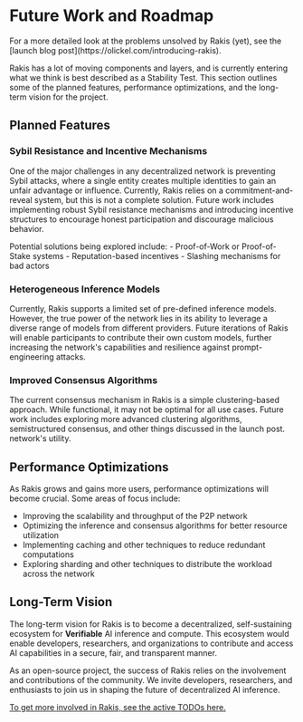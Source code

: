 
# Future Work and Roadmap

<Callout>
  For a more detailed look at the problems unsolved by Rakis (yet), see the
  [launch blog post](https://olickel.com/introducing-rakis).
</Callout>

Rakis has a lot of moving components and layers, and is currently entering what we think is best described as a Stability Test. This section outlines some of the planned features, performance optimizations, and the long-term vision for the project.

## Planned Features

### Sybil Resistance and Incentive Mechanisms

One of the major challenges in any decentralized network is preventing Sybil attacks, where a single entity creates multiple identities to gain an unfair advantage or influence. Currently, Rakis relies on a commitment-and-reveal system, but this is not a complete solution. Future work includes implementing robust Sybil resistance mechanisms and introducing incentive structures to encourage honest participation and discourage malicious behavior.

<Callout>
  Potential solutions being explored include: - Proof-of-Work or Proof-of-Stake
  systems - Reputation-based incentives - Slashing mechanisms for bad actors
</Callout>

### Heterogeneous Inference Models

Currently, Rakis supports a limited set of pre-defined inference models. However, the true power of the network lies in its ability to leverage a diverse range of models from different providers. Future iterations of Rakis will enable participants to contribute their own custom models, further increasing the network's capabilities and resilience against prompt-engineering attacks.

### Improved Consensus Algorithms

The current consensus mechanism in Rakis is a simple clustering-based approach. While functional, it may not be optimal for all use cases. Future work includes exploring more advanced clustering algorithms, semistructured consensus, and other things discussed in the launch post.
network's utility.

## Performance Optimizations

As Rakis grows and gains more users, performance optimizations will become crucial. Some areas of focus include:

- Improving the scalability and throughput of the P2P network
- Optimizing the inference and consensus algorithms for better resource utilization
- Implementing caching and other techniques to reduce redundant computations
- Exploring sharding and other techniques to distribute the workload across the network

## Long-Term Vision

The long-term vision for Rakis is to become a decentralized, self-sustaining ecosystem for **Verifiable** AI inference and compute. This ecosystem would enable developers, researchers, and organizations to contribute and access AI capabilities in a secure, fair, and transparent manner.

<Callout>
  As an open-source project, the success of Rakis relies on the involvement and
  contributions of the community. We invite developers, researchers, and
  enthusiasts to join us in shaping the future of decentralized AI inference.
</Callout>

[To get more involved in Rakis, see the active TODOs here.](https://github.com/hrishioa/rakis/tree/master/todos)
